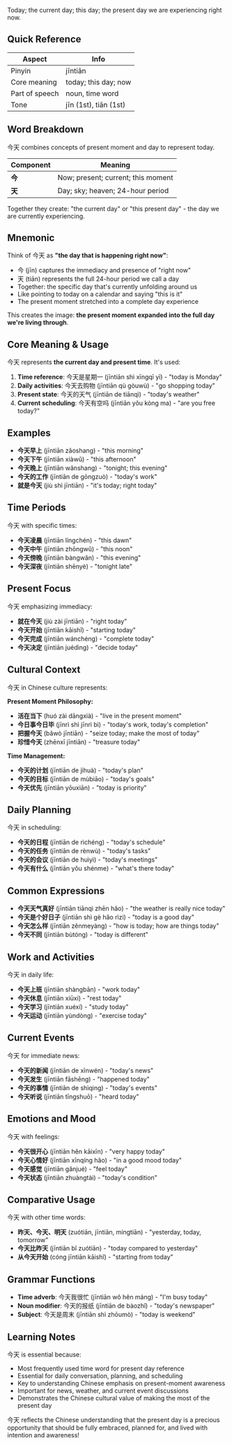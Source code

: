 Today; the current day; this day; the present day we are experiencing right now.

## Quick Reference

| Aspect         | Info                  |
| -------------- | --------------------- |
| Pinyin         | jīntiān               |
| Core meaning   | today; this day; now  |
| Part of speech | noun, time word       |
| Tone           | jīn (1st), tiān (1st) |

## Word Breakdown

今天 combines concepts of present moment and day to represent today.

| Component | Meaning                            |
| --------- | ---------------------------------- |
| **今**    | Now; present; current; this moment |
| **天**    | Day; sky; heaven; 24-hour period   |

Together they create: "the current day" or "this present day" - the day we are currently
experiencing.

## Mnemonic

Think of 今天 as **"the day that is happening right now"**:

- 今 (jīn) captures the immediacy and presence of "right now"
- 天 (tiān) represents the full 24-hour period we call a day
- Together: the specific day that's currently unfolding around us
- Like pointing to today on a calendar and saying "this is it"
- The present moment stretched into a complete day experience

This creates the image: **the present moment expanded into the full day we're living through**.

## Core Meaning & Usage

今天 represents **the current day and present time**. It's used:

1. **Time reference**: 今天是星期一 (jīntiān shì xīngqī yī) - "today is Monday"
2. **Daily activities**: 今天去购物 (jīntiān qù gòuwù) - "go shopping today"
3. **Present state**: 今天的天气 (jīntiān de tiānqì) - "today's weather"
4. **Current scheduling**: 今天有空吗 (jīntiān yǒu kòng ma) - "are you free today?"

## Examples

- **今天早上** (jīntiān zǎoshang) - "this morning"
- **今天下午** (jīntiān xiàwǔ) - "this afternoon"
- **今天晚上** (jīntiān wǎnshang) - "tonight; this evening"
- **今天的工作** (jīntiān de gōngzuò) - "today's work"
- **就是今天** (jiù shì jīntiān) - "it's today; right today"

## Time Periods

今天 with specific times:

- **今天凌晨** (jīntiān língchén) - "this dawn"
- **今天中午** (jīntiān zhōngwǔ) - "this noon"
- **今天傍晚** (jīntiān bàngwǎn) - "this evening"
- **今天深夜** (jīntiān shēnyè) - "tonight late"

## Present Focus

今天 emphasizing immediacy:

- **就在今天** (jiù zài jīntiān) - "right today"
- **今天开始** (jīntiān kāishǐ) - "starting today"
- **今天完成** (jīntiān wánchéng) - "complete today"
- **今天决定** (jīntiān juédìng) - "decide today"

## Cultural Context

今天 in Chinese culture represents:

**Present Moment Philosophy:**

- **活在当下** (huó zài dāngxià) - "live in the present moment"
- **今日事今日毕** (jīnrì shì jīnrì bì) - "today's work, today's completion"
- **把握今天** (bǎwò jīntiān) - "seize today; make the most of today"
- **珍惜今天** (zhēnxī jīntiān) - "treasure today"

**Time Management:**

- **今天的计划** (jīntiān de jìhuà) - "today's plan"
- **今天的目标** (jīntiān de mùbiāo) - "today's goals"
- **今天优先** (jīntiān yōuxiān) - "today is priority"

## Daily Planning

今天 in scheduling:

- **今天的日程** (jīntiān de rìchéng) - "today's schedule"
- **今天的任务** (jīntiān de rènwù) - "today's tasks"
- **今天的会议** (jīntiān de huìyì) - "today's meetings"
- **今天有什么** (jīntiān yǒu shénme) - "what's there today"

## Common Expressions

- **今天天气真好** (jīntiān tiānqì zhēn hǎo) - "the weather is really nice today"
- **今天是个好日子** (jīntiān shì gè hǎo rìzi) - "today is a good day"
- **今天怎么样** (jīntiān zěnmeyàng) - "how is today; how are things today"
- **今天不同** (jīntiān bùtóng) - "today is different"

## Work and Activities

今天 in daily life:

- **今天上班** (jīntiān shàngbān) - "work today"
- **今天休息** (jīntiān xiūxi) - "rest today"
- **今天学习** (jīntiān xuéxí) - "study today"
- **今天运动** (jīntiān yùndòng) - "exercise today"

## Current Events

今天 for immediate news:

- **今天的新闻** (jīntiān de xīnwén) - "today's news"
- **今天发生** (jīntiān fāshēng) - "happened today"
- **今天的事情** (jīntiān de shìqing) - "today's events"
- **今天听说** (jīntiān tīngshuō) - "heard today"

## Emotions and Mood

今天 with feelings:

- **今天很开心** (jīntiān hěn kāixīn) - "very happy today"
- **今天心情好** (jīntiān xīnqíng hǎo) - "in a good mood today"
- **今天感觉** (jīntiān gǎnjué) - "feel today"
- **今天状态** (jīntiān zhuàngtài) - "today's condition"

## Comparative Usage

今天 with other time words:

- **昨天、今天、明天** (zuótiān, jīntiān, míngtiān) - "yesterday, today, tomorrow"
- **今天比昨天** (jīntiān bǐ zuótiān) - "today compared to yesterday"
- **从今天开始** (cóng jīntiān kāishǐ) - "starting from today"

## Grammar Functions

- **Time adverb**: 今天我很忙 (jīntiān wǒ hěn máng) - "I'm busy today"
- **Noun modifier**: 今天的报纸 (jīntiān de bàozhǐ) - "today's newspaper"
- **Subject**: 今天是周末 (jīntiān shì zhōumò) - "today is weekend"

## Learning Notes

今天 is essential because:

- Most frequently used time word for present day reference
- Essential for daily conversation, planning, and scheduling
- Key to understanding Chinese emphasis on present-moment awareness
- Important for news, weather, and current event discussions
- Demonstrates the Chinese cultural value of making the most of the present day

今天 reflects the Chinese understanding that the present day is a precious opportunity that should
be fully embraced, planned for, and lived with intention and awareness!
